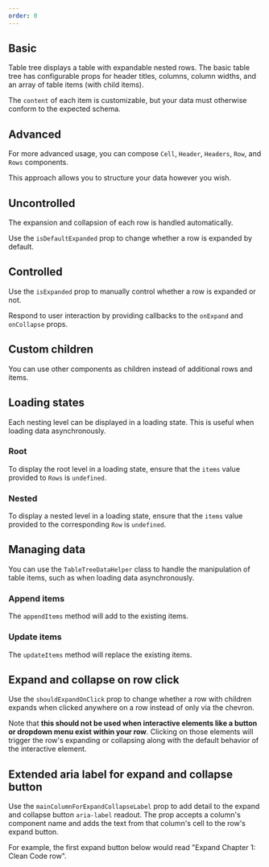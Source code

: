 ```yaml
---
order: 0
---
```



## Basic

Table tree displays a table with expandable nested rows. The basic table tree has configurable props for header titles,
columns, column widths, and an array of table items (with child items).

The `content` of each item is customizable, but your data must otherwise conform to the expected schema.

<Example Component={BasicTableTreeExample} packageName="@atlaskit/table-tree" />

## Advanced

For more advanced usage, you can compose `Cell`, `Header`, `Headers`, `Row`,
and `Rows` components.

This approach allows you to structure your data however you wish.

<Example
  Component={AdvancedTableTreeExample}
  packageName="@atlaskit/table-tree"
/>

## Uncontrolled

The expansion and collapsion of each row is handled automatically.

Use the `isDefaultExpanded` prop to change whether a row is expanded by default.

<Example
  Component={UncontrolledTableTreeExample}
  packageName="@atlaskit/table-tree"
/>

## Controlled

Use the `isExpanded` prop to manually control whether a row is expanded or not.

Respond to user interaction by providing callbacks to the `onExpand` and
`onCollapse` props.

<Example
  Component={ControlledTableTreeExample}
  packageName="@atlaskit/table-tree"
/>

## Custom children

You can use other components as children instead of additional rows and items.

<Example
  Component={CustomChildTableTreeExample}
  packageName="@atlaskit/table-tree"
/>

## Loading states

Each nesting level can be displayed in a loading state. This is useful when
loading data asynchronously.

### Root

To display the root level in a loading state, ensure that the `items` value
provided to `Rows` is `undefined`.

<Example
  Component={LoadingStateRootTableTreeExample}
  packageName="@atlaskit/table-tree"
/>

### Nested

To display a nested level in a loading state, ensure that the `items` value
provided to the corresponding `Row` is `undefined`.

<Example
  Component={LoadingStateNestedTableTreeExample}
  packageName="@atlaskit/table-tree"
/>

## Managing data

You can use the `TableTreeDataHelper` class to handle the manipulation of table items,
such as when loading data asynchronously.

### Append items

The `appendItems` method will add to the existing items.

<Example
  Component={AsyncAppendTableTreeExample}
  packageName="@atlaskit/table-tree"
/>

### Update items

The `updateItems` method will replace the existing items.

<Example
  Component={AsyncUpdateTableTreeExample}
  packageName="@atlaskit/table-tree"
/>

## Expand and collapse on row click

Use the `shouldExpandOnClick` prop to change whether a row with children expands when clicked anywhere on a row instead of only via the chevron.

Note that **this should not be used when interactive elements like a button or dropdown menu exist within your row**. Clicking on those elements will trigger the row's expanding or collapsing along with the default behavior of the interactive element.

<Example
  Component={ShouldExpandOnClickTableTreeExample}
  packageName="@atlaskit/table-tree"
/>

## Extended aria label for expand and collapse button

Use the `mainColumnForExpandCollapseLabel` prop to add detail to the expand and collapse button `aria-label` readout.
The prop accepts a column's component name and adds the text from that column's cell to the row's expand button.

For example, the first expand button below would read "Expand Chapter 1: Clean Code row".

<Example
  Component={ExtendedExpandLabelTableTreeExample}
  packageName="@atlaskit/table-tree"
/>
